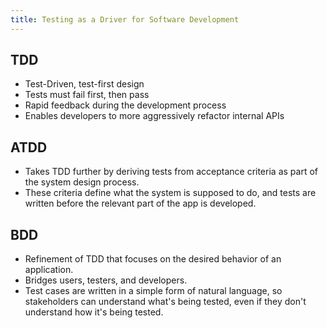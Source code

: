 ```yaml
---
title: Testing as a Driver for Software Development
---
```


## TDD

- Test-Driven, test-first design
- Tests must fail first, then pass
- Rapid feedback during the development process
- Enables developers to more aggressively refactor internal APIs

## ATDD

- Takes TDD further by deriving tests from acceptance criteria as part of the system design process.
- These criteria define what the system is supposed to do, and tests are written before the relevant part of the app is developed.

## BDD

- Refinement of TDD that focuses on the desired behavior of an application.
- Bridges users, testers, and developers.
- Test cases are written in a simple form of natural language, so stakeholders can understand what's being tested, even if they don't understand how it's being tested.